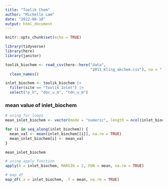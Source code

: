 ```yaml
---
title: "Toolik Chem"
author: "Michelle Lam"
date: "2022-08-10"
output: html_document
---
```


```r
knitr::opts_chunk$set(echo = TRUE)

library(tidyverse)
library(here)
library(janitor)
```

```r
toolik_biochem <- read_csv(here::here("data",
                                      "2011_Kling_akchem.csv"), na = ".") %>% 
  clean_names()
```

```r
inlet_biochem <- toolik_biochem |> 
  filter(site == "Toolik Inlet") |> 
  select("p_h", "doc_u_m", "tdn_u_m")
```

### mean value of inlet_biochem
```r
# using for loops
mean_inlet_biochem <- vector(mode = "numeric", length = ncol(inlet_biochem))

for (i in seq_along(inlet_biochem)) {
  mean_val <- mean(inlet_biochem[[i]], na.rm = TRUE)
  mean_inlet_biochem[i] <- mean_val
}

mean_inlet_biochem

# using apply function
apply(X = inlet_biochem, MARGIN = 2, FUN = mean, na.rm = TRUE)

# map_df
map_df(.x = inlet_biochem, .f = mean, na.rm = TRUE)

```


